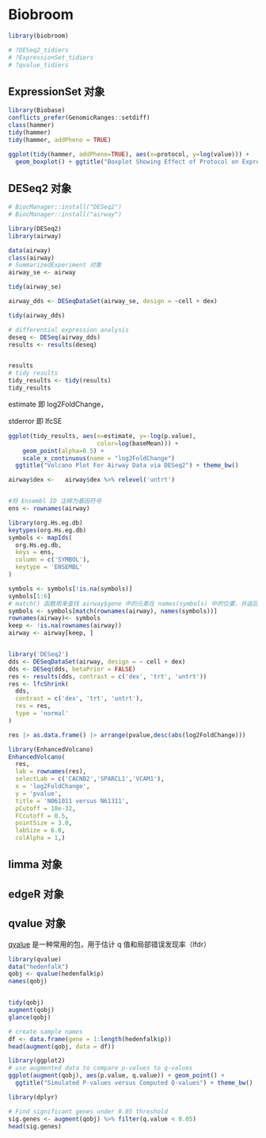 # Biobroom

```r
library(biobroom)

# ?DESeq2_tidiers
# ?ExpressionSet_tidiers
# ?qvalue_tidiers
```

## ExpressionSet 对象

```r
library(Biobase)
conflicts_prefer(GenomicRanges::setdiff)
class(hammer)
tidy(hammer)
tidy(hammer, addPheno = TRUE)
```

```r
ggplot(tidy(hammer, addPheno=TRUE), aes(x=protocol, y=log(value))) +
  geom_boxplot() + ggtitle("Boxplot Showing Effect of Protocol on Expression")
```

## DESeq2 对象

```r
# BiocManager::install("DESeq2")
# BiocManager::install("airway")

library(DESeq2)
library(airway)

data(airway)
class(airway)
# SummarizedExperiment 对象
airway_se <- airway

tidy(airway_se)
```

```r
airway_dds <- DESeqDataSet(airway_se, design = ~cell + dex)

tidy(airway_dds)
```

```r
# differential expression analysis
deseq <- DESeq(airway_dds)
results <- results(deseq)


results
# tidy results
tidy_results <- tidy(results)
tidy_results
```

estimate 即 log2FoldChange，

stderror 即 lfcSE

```r
ggplot(tidy_results, aes(x=estimate, y=-log(p.value),
                         color=log(baseMean))) + 
    geom_point(alpha=0.5) +
    scale_x_continuous(name = "log2FoldChange")
  ggtitle("Volcano Plot For Airway Data via DESeq2") + theme_bw()
```

```r
airway$dex <-   airway$dex %>% relevel('untrt')


#将 Ensembl ID 注释为基因符号
ens <- rownames(airway)

library(org.Hs.eg.db)
keytypes(org.Hs.eg.db)
symbols <- mapIds(
  org.Hs.eg.db,
  keys = ens,
  column = c('SYMBOL'),
  keytype = 'ENSEMBL'
)

symbols <- symbols[!is.na(symbols)]
symbols[1:6]
# match() 函数用来查找 airway$gene 中的元素在 names(symbols) 中的位置，并返回这些位置的向量。
symbols <- symbols[match(rownames(airway), names(symbols))]
rownames(airway)<- symbols
keep <- !is.na(rownames(airway))
airway <- airway[keep, ]


library('DESeq2')
dds <- DESeqDataSet(airway, design = ~ cell + dex)
dds <- DESeq(dds, betaPrior = FALSE)
res <- results(dds, contrast = c('dex', 'trt', 'untrt'))
res <- lfcShrink(
  dds,
  contrast = c('dex', 'trt', 'untrt'),
  res = res,
  type = 'normal'
)

res |> as.data.frame() |> arrange(pvalue,desc(abs(log2FoldChange)))

library(EnhancedVolcano)
EnhancedVolcano(
  res,
  lab = rownames(res),
  selectLab = c('CACNB2','SPARCL1','VCAM1'),
  x = 'log2FoldChange',
  y = 'pvalue',
  title = 'N061011 versus N61311',
  pCutoff = 10e-32,
  FCcutoff = 0.5,
  pointSize = 3.0,
  labSize = 6.0,
  colAlpha = 1,)
```

## limma 对象

## edgeR 对象

## qvalue 对象

[qvalue](https://www.bioconductor.org/packages/release/bioc/html/qvalue.html) 是一种常用的包，用于估计 q 值和局部错误发现率（lfdr）

```r
library(qvalue)
data("hedenfalk")
qobj <- qvalue(hedenfalk$p)
names(qobj)


tidy(qobj)
augment(qobj)
glance(qobj)
```

```r
# create sample names
df <- data.frame(gene = 1:length(hedenfalk$p))
head(augment(qobj, data = df))
```

```r
library(ggplot2)
# use augmented data to compare p-values to q-values
ggplot(augment(qobj), aes(p.value, q.value)) + geom_point() +
  ggtitle("Simulated P-values versus Computed Q-values") + theme_bw()
```

```r
library(dplyr)

# Find significant genes under 0.05 threshold
sig.genes <- augment(qobj) %>% filter(q.value < 0.05)
head(sig.genes)
```
